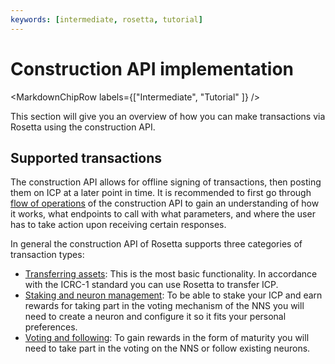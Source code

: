 ```yaml
---
keywords: [intermediate, rosetta, tutorial]
---
```



# Construction API implementation

<MarkdownChipRow labels={["Intermediate", "Tutorial" ]} />



This section will give you an overview of how you can make transactions via Rosetta using the construction API.

## Supported transactions

The construction API allows for offline signing of transactions, then posting them on ICP at a later point in time. It is recommended to first go through [flow of operations](/docs/developer-docs/defi/rosetta/icp_rosetta/construction_api/operations_flow/index.mdx) of the construction API to gain an understanding of how it works, what endpoints to call with what parameters, and where the user has to take action upon receiving certain responses. 

In general the construction API of Rosetta supports three categories of transaction types:
- [Transferring assets](/docs/developer-docs/defi/rosetta/icp_rosetta/construction_api/operations_flow/index.mdx): This is the most basic functionality. In accordance with the ICRC-1 standard you can use Rosetta to transfer ICP. 
- [Staking and neuron management](/docs/developer-docs/defi/rosetta/icp_rosetta/construction_api/staking/index.mdx): To be able to stake your ICP and earn rewards for taking part in the voting mechanism of the NNS you will need to create a neuron and configure it so it fits your personal preferences.
- [Voting and following](/docs/developer-docs/defi/rosetta/icp_rosetta/construction_api/voting/index.mdx): To gain rewards in the form of maturity you will need to take part in the voting on the NNS or follow existing neurons.
